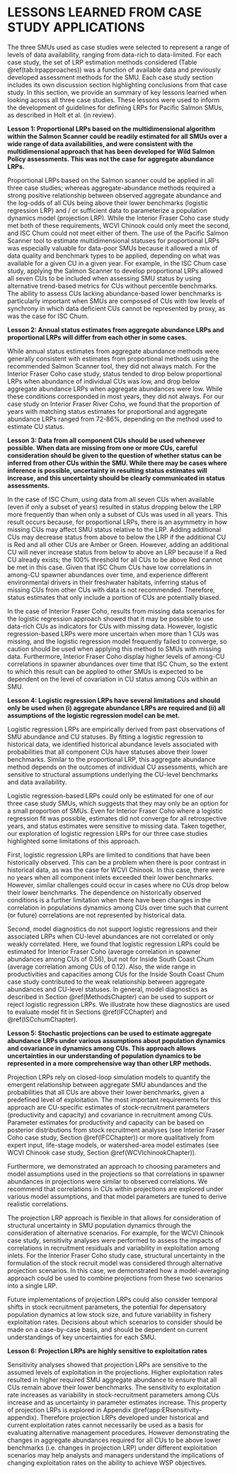 \pagebreak

# LESSONS LEARNED FROM CASE STUDY APPLICATIONS

The three SMUs used as case studies were selected to represent a range of levels of data availability, ranging from data-rich to data-limited. For each case study, the set of LRP estimation methods considered (Table \@ref(tab:lrpapproaches)) was a function of available data and previously developed assessment methods for the SMU. Each case study section includes its own discussion section highlighting conclusions from that case study. In this section, we provide an summary of key lessons learned when looking across all three case studies. These lessons were used to inform the development of guidelines for defining LRPs for Pacific Salmon SMUs, as described in Holt et al. (in review).


**Lesson 1: Proportional LRPs based on the multidimensional algorithm within the Salmon Scanner could be readily estimated for all SMUs over a wide range of data availabilities, and were consistent with the multidimensional approach that has been developed for Wild Salmon Policy assessments.  This was not the case for aggregate abundance LRPs.**

Proportional LRPs based on the Salmon scanner could be applied in all three case studies; whereas aggregate-abundance methods required a strong positive relationship between observed aggregate abundance and the log-odds of all CUs being above their lower benchmarks (logistic regression LRP) and / or sufficient data to parameterize a population dynamics model (projection LRP).  While the Interior Fraser Coho case study met both of these requirements, WCVI Chinook could only meet the second, and ISC Chum could not meet either of them. The use of the Pacific Salmon Scanner tool to estimate multidimensional statuses for proportional LRPs was especially valuable for data-poor SMUs because it allowed a mix of data quality and benchmark types to be applied, depending on what was available for a given CU in a given year. For example, in the ISC Chum case study, applying the Salmon Scanner to develop proportional LRPs allowed all seven CUs to be included when assessing SMU status by using alternative trend-based metrics for CUs without percentile benchmarks. The ability to assess CUs lacking abundance-based lower benchmarks is particularly important when SMUs are composed of CUs with low levels of synchrony in which data deficient CUs cannot be represented by proxy, as was the case for ISC Chum. 


**Lesson 2: Annual status estimates from aggregate abundance LRPs and proportional LRPs will differ from each other in some cases.**

While annual status estimates from aggregate abundance methods were generally consistent with estimates from proportional methods using the recommended Salmon Scanner tool, they did not always match. For the Interior Fraser Coho case study, status tended to drop below proportional LRPs when abundance of individual CUs was low, and drop below aggregate abundance LRPs when aggregate abundances were low.  While these conditions corresponded in most years, they did not always. For our case study on Interior Fraser River Coho, we found that the proportion of years with matching status estimates for proportional and aggregate abundance LRPs ranged from 72-86%, depending on the method used to estimate CU status.


**Lesson 3:  Data from all component CUs should be used whenever possible. When data are missing from one or more CUs, careful consideration should be given to the question of whether status can be inferred from other CUs within the SMU.  While there may be cases where inference is possible, uncertainty in resulting status estimates will increase, and this uncertainty should be clearly communicated in status assessments.**

In the case of ISC Chum, using data from all seven CUs when available (even if only a subset of years) resulted in status dropping below the LRP more frequently than when only a subset of CUs was used in all years. This result occurs because, for proportional LRPs, there is an asymmetry in how missing CUs may affect SMU status relative to the LRP. Adding additional CUs may decrease status from above to below the LRP if the additional CU is Red and all other CUs are Amber or Green. However, adding an additional CU will never increase status from below to above an LRP because if a Red CU already exists; the 100% threshold for all CUs to be above Red cannot be met in this case. Given that ISC Chum CUs have low correlations in among-CU spawner abundances over time, and experience different environmental drivers in their freshwater habitats, inferring status of missing CUs from other CUs with data is not recommended. Therefore, status estimates that only include a portion of CUs are potentially biased.  

In the case of Interior Fraser Coho, results from missing data scenarios for the logistic regression approach showed that it may be possible to use data-rich CUs as indicators for CUs with missing data.  However, logistic regression-based LRPs were more uncertain when more than 1 CUs was missing, and the logistic regression model frequently failed to converge, so caution should be used when applying this method to SMUs with missing data.  Furthermore, Interior Fraser Coho display higher levels of among-CU correlations in spawner abundances over time that ISC Chum, so the extent to which this result can be applied to other SMUs is expected to be dependent on the level of covariation in CU status among CUs within an SMU.

**Lesson 4: Logistic regression LRPs have several limitations and should only be used when (i) aggregate abundance LRPs are required and (ii) all assumptions of the logistic regression model can be met.**


Logistic regression LRPs are empirically derived from past observations of SMU abundance and CU statuses. By fitting a logistic regression to historical data, we identified historical abundance levels associated with probabilities that all component CUs have statuses above their lower benchmarks. Similar to the proportional LRP, this aggregate abundance method depends on the outcomes of individual CU assessments, which are sensitive to structural assumptions underlying the CU-level benchmarks and data availability.


Logistic regression-based LRPs could only be estimated for one of our three case study SMUs, which suggests that they may only be an option for a small proportion of SMUs.  Even for Interior Fraser Coho where a logistic regression fit was possible, estimates did not converge for all retrospective years, and status estimates were sensitive to missing data. Taken together, our exploration of logistic regression LRPs for our three case studies highlighted some limitations of this approach.


First, logistic regression LRPs are limited to conditions that have been historically observed. This can be a problem when there is poor contrast in historical data, as was the case for WCVI Chinook.  In this case, there were no years when all component inlets exceeded their lower benchmarks. However, similar challenges could occur in cases where no CUs drop below their lower benchmarks.  The dependence on historically observed conditions is a further limitation when there have been changes in the correlation in populations dynamics among CUs over time such that current (or future) correlations are not represented by historical data.


Second, model diagnostics do not support logistic regressions and their associated LRPs when CU-level abundances are not correlated or only weakly correlated.  Here, we found that logistic regression LRPs could be estimated for Interior Fraser Coho (average correlation in spawner abundances among CUs of 0.56), but not for Inside South Coast Chum (average correlation among CUs of 0.12). Also, the wide range in productivities and capacities among CUs for the Inside South Coast Chum case study contributed to the weak relationship between aggregate abundances and CU-level statuses. In general, model diagnostics as described in Section \@ref(MethodsChapter) can be used to support or reject logistic regression LRPs. We illustrate how these diagnostics are used to evaluate model fit in Sections \@ref(IFCChapter) and \@ref(ISCchumChapter).    


**Lesson 5: Stochastic projections can be used to estimate aggregate abundance LRPs under various assumptions about population dynamics and covariance in dynamics among CUs. This approach allows uncertainties in our understanding of population dynamics to be represented in a more comprehensive way than other LRP methods.**

Projection LRPs rely on closed-loop simulation models to quantify the emergent relationship between aggregate SMU abundances and the probabilities that all CUs are above their lower benchmarks, given a predefined level of exploitation. The most important requirements for this approach are CU-specific estimates of stock-recruitment parameters (productivity and capacity) and covariance in recruitment among CUs. Parameter estimates for productivity and capacity can be based on posterior distributions from stock recruitment analyses (see Interior Fraser Coho case study, Section \@ref(IFCChapter)) or more qualitatively from expert input, life-stage models, or watershed-area model estimates (see WCVI Chinook case study, Section \@ref(WCVIchinookChapter)). 


Furthermore, we demonstrated an approach to choosing parameters and model assumptions used in the projections so that correlations in spawner abundances in projections were similar to observed correlations. We recommend that correlations in CUs within projections are explored under various model assumptions, and that model parameters are tuned to derive realistic correlations.


The projection LRP approach is flexible in that allows for consideration of structural uncertainty in SMU population dynamics through the consideration of alternative scenarios. For example, for the WCVI Chinook case study, sensitivity analyses were performed to assess the impacts of correlations in recruitment residuals and variability in exploitation among inlets. For the Interior Fraser Coho study case, structural uncertainty in the formulation of the stock recruit model was considered through alternative projection scenarios. In this case, we demonstrated how a model-averaging approach could be used to combine projections from these two scenarios into a single LRP.  


Future implementations of projection LRPs could also consider temporal shifts in stock recruitment parameters, the potential for depensatory population dynamics at low stock size, and future variability in fishery exploitation rates. Decisions about which scenarios to consider should be made on a case-by-case basis, and should be dependent on current understandings of key uncertainties for each SMU.


**Lesson 6: Projection LRPs are highly sensitive to exploitation rates**

Sensitivity analyses showed that projection LRPs are sensitive to the assumed levels of exploitation in the projections. Higher exploitation rates resulted in higher required SMU aggregate abundance to ensure that all CUs remain above their lower benchmarks. The sensitivity to exploitation rate increases as variability in stock-recruitment parameters among CUs increase and as uncertainty in parameter estimates increase. This property of projection LRPs is explored in Appendix \@ref(app:ERsensitivity-appendix). Therefore projection LRPs developed under historical and current exploitation rates cannot necessarily be used as a basis for evaluating alternative management procedures. However demonstrating the changes in aggregate abundances required for all CUs to be above lower benchmarks (i.e. changes in projection LRP) under different exploitation scenarios may help analysts and managers understand the implications of changing exploitation rates on the ability to achieve WSP objectives.

